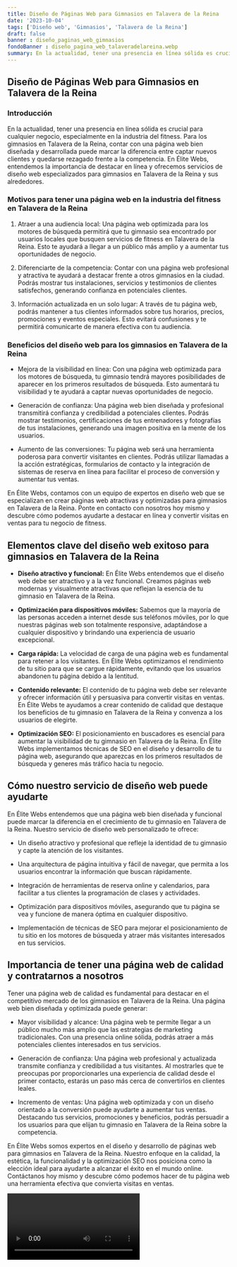 ```yaml
---
title: Diseño de Páginas Web para Gimnasios en Talavera de la Reina
date: '2023-10-04'
tags: ['Diseño web', 'Gimnasios', 'Talavera de la Reina']
draft: false
banner : diseño_paginas_web_gimnasios
fondoBanner : diseño_pagina_web_talaveradelareina.webp
summary: En la actualidad, tener una presencia en línea sólida es crucial para cualquier negocio, especialmente en la industria del fitness. Para los gimnasios en Talavera de la Reina, contar con una página web bien diseñada y desarrollada puede marcar la diferencia entre captar nuevos clientes y quedarse rezagado frente a la competencia. En Élite Webs, entendemos la importancia de destacar en línea y ofrecemos servicios de diseño web especializados para gimnasios en Talavera de la Reina y sus alrededores.
---
```


## Diseño de Páginas Web para Gimnasios en Talavera de la Reina

### Introducción

En la actualidad, tener una presencia en línea sólida es crucial para cualquier negocio, especialmente en la industria del fitness. Para los gimnasios en Talavera de la Reina, contar con una página web bien diseñada y desarrollada puede marcar la diferencia entre captar nuevos clientes y quedarse rezagado frente a la competencia. En Élite Webs, entendemos la importancia de destacar en línea y ofrecemos servicios de diseño web especializados para gimnasios en Talavera de la Reina y sus alrededores.

### Motivos para tener una página web en la industria del fitness en Talavera de la Reina

1. Atraer a una audiencia local: Una página web optimizada para los motores de búsqueda permitirá que tu gimnasio sea encontrado por usuarios locales que busquen servicios de fitness en Talavera de la Reina. Esto te ayudará a llegar a un público más amplio y a aumentar tus oportunidades de negocio.

2. Diferenciarte de la competencia: Contar con una página web profesional y atractiva te ayudará a destacar frente a otros gimnasios en la ciudad. Podrás mostrar tus instalaciones, servicios y testimonios de clientes satisfechos, generando confianza en potenciales clientes.

3. Información actualizada en un solo lugar: A través de tu página web, podrás mantener a tus clientes informados sobre tus horarios, precios, promociones y eventos especiales. Esto evitará confusiones y te permitirá comunicarte de manera efectiva con tu audiencia.

### Beneficios del diseño web para los gimnasios en Talavera de la Reina

- Mejora de la visibilidad en línea: Con una página web optimizada para los motores de búsqueda, tu gimnasio tendrá mayores posibilidades de aparecer en los primeros resultados de búsqueda. Esto aumentará tu visibilidad y te ayudará a captar nuevas oportunidades de negocio.

- Generación de confianza: Una página web bien diseñada y profesional transmitirá confianza y credibilidad a potenciales clientes. Podrás mostrar testimonios, certificaciones de tus entrenadores y fotografías de tus instalaciones, generando una imagen positiva en la mente de los usuarios.

- Aumento de las conversiones: Tu página web será una herramienta poderosa para convertir visitantes en clientes. Podrás utilizar llamadas a la acción estratégicas, formularios de contacto y la integración de sistemas de reserva en línea para facilitar el proceso de conversión y aumentar tus ventas.

En Élite Webs, contamos con un equipo de expertos en diseño web que se especializan en crear páginas web atractivas y optimizadas para gimnasios en Talavera de la Reina. Ponte en contacto con nosotros hoy mismo y descubre cómo podemos ayudarte a destacar en línea y convertir visitas en ventas para tu negocio de fitness.

<GifSeo />

<Cta />

## Elementos clave del diseño web exitoso para gimnasios en Talavera de la Reina

- **Diseño atractivo y funcional:** En Élite Webs entendemos que el diseño web debe ser atractivo y a la vez funcional. Creamos páginas web modernas y visualmente atractivas que reflejan la esencia de tu gimnasio en Talavera de la Reina.

- **Optimización para dispositivos móviles:** Sabemos que la mayoría de las personas acceden a internet desde sus teléfonos móviles, por lo que nuestras páginas web son totalmente responsive, adaptándose a cualquier dispositivo y brindando una experiencia de usuario excepcional.

- **Carga rápida:** La velocidad de carga de una página web es fundamental para retener a los visitantes. En Élite Webs optimizamos el rendimiento de tu sitio para que se cargue rápidamente, evitando que los usuarios abandonen tu página debido a la lentitud.

- **Contenido relevante:** El contenido de tu página web debe ser relevante y ofrecer información útil y persuasiva para convertir visitas en ventas. En Élite Webs te ayudamos a crear contenido de calidad que destaque los beneficios de tu gimnasio en Talavera de la Reina y convenza a los usuarios de elegirte.

- **Optimización SEO:** El posicionamiento en buscadores es esencial para aumentar la visibilidad de tu gimnasio en Talavera de la Reina. En Élite Webs implementamos técnicas de SEO en el diseño y desarrollo de tu página web, asegurando que aparezcas en los primeros resultados de búsqueda y generes más tráfico hacia tu negocio.

## Cómo nuestro servicio de diseño web puede ayudarte

En Élite Webs entendemos que una página web bien diseñada y funcional puede marcar la diferencia en el crecimiento de tu gimnasio en Talavera de la Reina. Nuestro servicio de diseño web personalizado te ofrece:

- Un diseño atractivo y profesional que refleje la identidad de tu gimnasio y capte la atención de los visitantes.

- Una arquitectura de página intuitiva y fácil de navegar, que permita a los usuarios encontrar la información que buscan rápidamente.

- Integración de herramientas de reserva online y calendarios, para facilitar a tus clientes la programación de clases y actividades.

- Optimización para dispositivos móviles, asegurando que tu página se vea y funcione de manera óptima en cualquier dispositivo.

- Implementación de técnicas de SEO para mejorar el posicionamiento de tu sitio en los motores de búsqueda y atraer más visitantes interesados en tus servicios.

## Importancia de tener una página web de calidad y contratarnos a nosotros

Tener una página web de calidad es fundamental para destacar en el competitivo mercado de los gimnasios en Talavera de la Reina. Una página web bien diseñada y optimizada puede generar:

- Mayor visibilidad y alcance: Una página web te permite llegar a un público mucho más amplio que las estrategias de marketing tradicionales. Con una presencia online sólida, podrás atraer a más potenciales clientes interesados en tus servicios.

- Generación de confianza: Una página web profesional y actualizada transmite confianza y credibilidad a tus visitantes. Al mostrarles que te preocupas por proporcionarles una experiencia de calidad desde el primer contacto, estarás un paso más cerca de convertirlos en clientes leales.

- Incremento de ventas: Una página web optimizada y con un diseño orientado a la conversión puede ayudarte a aumentar tus ventas. Destacando tus servicios, promociones y beneficios, podrás persuadir a los usuarios para que elijan tu gimnasio en Talavera de la Reina sobre la competencia.

En Élite Webs somos expertos en el diseño y desarrollo de páginas web para gimnasios en Talavera de la Reina. Nuestro enfoque en la calidad, la estética, la funcionalidad y la optimización SEO nos posiciona como la elección ideal para ayudarte a alcanzar el éxito en el mundo online. Contáctanos hoy mismo y descubre cómo podemos hacer de tu página web una herramienta efectiva que convierta visitas en ventas.

<Video />

<CtaBot job='Gimnasios' city='Talavera de la Reina'/>

<Gmaps query='Talavera de la Reina+españa+maps' />